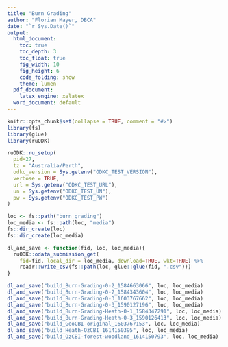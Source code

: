 ```yaml
---
title: "Burn Grading"
author: "Florian Mayer, DBCA"
date: "`r Sys.Date()`"
output:
  html_document:
    toc: true
    toc_depth: 3
    toc_float: true
    fig_width: 10
    fig_height: 6
    code_folding: show
    theme: lumen
  pdf_document:
    latex_engine: xelatex
  word_document: default
---
```


```r
knitr::opts_chunk$set(collapse = TRUE, comment = "#>")
library(fs)
library(glue)
library(ruODK)

ruODK::ru_setup(
  pid=27,
  tz = "Australia/Perth",
  odkc_version = Sys.getenv("ODKC_TEST_VERSION"),
  verbose = TRUE,
  url = Sys.getenv("ODKC_TEST_URL"),
  un = Sys.getenv("ODKC_TEST_UN"),
  pw = Sys.getenv("ODKC_TEST_PW")
)

loc <- fs::path("burn_grading")
loc_media <- fs::path(loc, "media")
fs::dir_create(loc)
fs::dir_create(loc_media)

dl_and_save <- function(fid, loc, loc_media){
  ruODK::odata_submission_get(
    fid=fid, local_dir = loc_media, download=TRUE, wkt=TRUE) %>%
    readr::write_csv(fs::path(loc, glue::glue(fid, ".csv")))
}

dl_and_save("build_Burn-Grading-0-2_1584663066", loc, loc_media)
dl_and_save("build_Burn-Grading-0-2_1584343604", loc, loc_media)
dl_and_save("build_Burn-Grading-0-3_1603767662", loc, loc_media)
dl_and_save("build_Burn-Grading-0-3_1590127196", loc, loc_media)
dl_and_save("build_Burn-Grading-Heath-0-1_1584347291", loc, loc_media)
dl_and_save("build_Burn-Grading-Heath-0-3_1590126413", loc, loc_media)
dl_and_save("build_GeoCBI-original_1603767153", loc, loc_media)
dl_and_save("build_Heath-OzCBI_1614150395", loc, loc_media)
dl_and_save("build_OzCBI-forest-woodland_1614150793", loc, loc_media)
```
